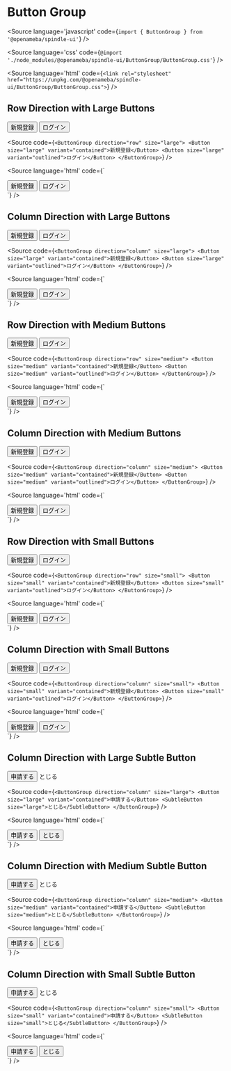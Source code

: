 
# Button Group

<Meta title="ButtonGroup" component={ButtonGroup} />

<Source
  language='javascript'
  code={`import { ButtonGroup } from '@openameba/spindle-ui'`}
/>

<Source
  language='css'
  code={`@import './node_modules/@openameba/spindle-ui/ButtonGroup/ButtonGroup.css'`}
/>

<Source
  language='html'
  code={`<link rel="stylesheet" href="https://unpkg.com/@openameba/spindle-ui/ButtonGroup/ButtonGroup.css">`}
/>

## Row Direction with Large Buttons

<Preview withSource="open">
  <Story name="Row Direction with Large Buttons">
    <ButtonGroup direction="row" size="large">
      <Button size="large" variant="contained">新規登録</Button>
      <Button size="large" variant="outlined">ログイン</Button>
    </ButtonGroup>
  </Story>
</Preview>

<Source
  code={`
<ButtonGroup direction="row" size="large">
  <Button size="large" variant="contained">新規登録</Button>
  <Button size="large" variant="outlined">ログイン</Button>
</ButtonGroup>
  `}
/>

<Source
  language='html'
  code={`
<div class="spui-ButtonGroup spui-ButtonGroup--row spui-ButtonGroup--large">
  <button class="spui-Button spui-Button--large spui-Button--contained">新規登録</button>
  <button class="spui-Button spui-Button--large spui-Button--outlined">ログイン</button>
</div>
  `}
/>

## Column Direction with Large Buttons

<Preview withSource="open">
  <Story name="Column Direction with Large Buttons">
    <ButtonGroup direction="column" size="large">
      <Button variant="contained">新規登録</Button>
      <Button variant="outlined">ログイン</Button>
    </ButtonGroup>
  </Story>
</Preview>

<Source
  code={`
<ButtonGroup direction="column" size="large">
  <Button size="large" variant="contained">新規登録</Button>
  <Button size="large" variant="outlined">ログイン</Button>
</ButtonGroup>
  `}
/>

<Source
  language='html'
  code={`
<div class="spui-ButtonGroup spui-ButtonGroup--column spui-ButtonGroup--large">
  <button class="spui-Button spui-Button--large spui-Button--contained">新規登録</button>
  <button class="spui-Button spui-Button--large spui-Button--outlined">ログイン</button>
</div>
  `}
/>

## Row Direction with Medium Buttons

<Preview withSource="open">
  <Story name="Row Direction with Medium Buttons">
    <ButtonGroup direction="row" size="medium">
      <Button size="medium" variant="contained">新規登録</Button>
      <Button size="medium" variant="outlined">ログイン</Button>
    </ButtonGroup>
  </Story>
</Preview>

<Source
  code={`
<ButtonGroup direction="row" size="medium">
  <Button size="medium" variant="contained">新規登録</Button>
  <Button size="medium" variant="outlined">ログイン</Button>
</ButtonGroup>
  `}
/>

<Source
  language='html'
  code={`
<div class="spui-ButtonGroup spui-ButtonGroup--row spui-ButtonGroup--medium">
  <button class="spui-Button spui-Button--medium spui-Button--contained">新規登録</button>
  <button class="spui-Button spui-Button--medium spui-Button--outlined">ログイン</button>
</div>
  `}
/>

## Column Direction with Medium Buttons

<Preview withSource="open">
  <Story name="Column Direction with Medium Buttons">
    <ButtonGroup direction="column" size="medium">
      <Button size="medium" variant="contained">新規登録</Button>
      <Button size="medium" variant="outlined">ログイン</Button>
    </ButtonGroup>
  </Story>
</Preview>

<Source
  code={`
<ButtonGroup direction="column" size="medium">
  <Button size="medium" variant="contained">新規登録</Button>
  <Button size="medium" variant="outlined">ログイン</Button>
</ButtonGroup>
  `}
/>

<Source
  language='html'
  code={`
<div class="spui-ButtonGroup spui-ButtonGroup--column spui-ButtonGroup--medium">
  <button class="spui-Button spui-Button--medium spui-Button--contained">新規登録</button>
  <button class="spui-Button spui-Button--medium spui-Button--outlined">ログイン</button>
</div>
  `}
/>

## Row Direction with Small Buttons

<Preview withSource="open">
  <Story name="Row Direction with Small Buttons">
    <ButtonGroup direction="row" size="small">
      <Button size="small" variant="contained">新規登録</Button>
      <Button size="small" variant="outlined">ログイン</Button>
    </ButtonGroup>
  </Story>
</Preview>

<Source
  code={`
<ButtonGroup direction="row" size="small">
  <Button size="small" variant="contained">新規登録</Button>
  <Button size="small" variant="outlined">ログイン</Button>
</ButtonGroup>
  `}
/>

<Source
  language='html'
  code={`
<div class="spui-ButtonGroup spui-ButtonGroup--row spui-ButtonGroup--small">
  <button class="spui-Button spui-Button--small spui-Button--contained">新規登録</button>
  <button class="spui-Button spui-Button--small spui-Button--outlined">ログイン</button>
</div>
  `}
/>

## Column Direction with Small Buttons

<Preview withSource="open">
  <Story name="Column Direction with Small Buttons">
    <ButtonGroup direction="column" size="small">
      <Button size="small" variant="contained">新規登録</Button>
      <Button size="small" variant="outlined">ログイン</Button>
    </ButtonGroup>
  </Story>
</Preview>

<Source
  code={`
<ButtonGroup direction="column" size="small">
  <Button size="small" variant="contained">新規登録</Button>
  <Button size="small" variant="outlined">ログイン</Button>
</ButtonGroup>
  `}
/>

<Source
  language='html'
  code={`
<div class="spui-ButtonGroup spui-ButtonGroup--column spui-ButtonGroup--small">
  <button class="spui-Button spui-Button--small spui-Button--contained">新規登録</button>
  <button class="spui-Button spui-Button--small spui-Button--outlined">ログイン</button>
</div>
  `}
/>

## Column Direction with Large Subtle Button

<Preview withSource="open">
  <Story name="Column Direction with Large Subtle Button">
    <ButtonGroup direction="column" size="large">
      <Button variant="contained">申請する</Button>
      <SubtleButton size="large">とじる</SubtleButton>
    </ButtonGroup>
  </Story>
</Preview>

<Source
  code={`
<ButtonGroup direction="column" size="large">
  <Button size="large" variant="contained">申請する</Button>
  <SubtleButton size="large">とじる</SubtleButton>
</ButtonGroup>
  `}
/>

<Source
  language='html'
  code={`
<div class="spui-ButtonGroup spui-ButtonGroup--column spui-ButtonGroup--large">
  <button class="spui-Button spui-Button--large spui-Button--contained">申請する</button>
  <button class="spui-SubtleButton spui-SubtleButton--large">とじる</button>
</div>
  `}
/>

## Column Direction with Medium Subtle Button

<Preview withSource="open">
  <Story name="Column Direction with Medium Subtle Button">
    <ButtonGroup direction="column" size="medium">
      <Button size="medium" variant="contained">申請する</Button>
      <SubtleButton size="medium">とじる</SubtleButton>
    </ButtonGroup>
  </Story>
</Preview>

<Source
  code={`
<ButtonGroup direction="column" size="medium">
  <Button size="medium" variant="contained">申請する</Button>
  <SubtleButton size="medium">とじる</SubtleButton>
</ButtonGroup>
  `}
/>

<Source
  language='html'
  code={`
<div class="spui-ButtonGroup spui-ButtonGroup--column spui-ButtonGroup--medium">
  <button class="spui-Button spui-Button--medium spui-Button--contained">申請する</button>
  <button class="spui-SubtleButton spui-SubtleButton--medium">とじる</button>
</div>
  `}
/>

## Column Direction with Small Subtle Button

<Preview withSource="open">
  <Story name="Column Direction with Small Subtle Button">
    <ButtonGroup direction="column" size="small">
      <Button size="small" variant="contained">申請する</Button>
      <SubtleButton size="small">とじる</SubtleButton>
    </ButtonGroup>
  </Story>
</Preview>

<Source
  code={`
<ButtonGroup direction="column" size="small">
  <Button size="small" variant="contained">申請する</Button>
  <SubtleButton size="small">とじる</SubtleButton>
</ButtonGroup>
  `}
/>

<Source
  language='html'
  code={`
<div class="spui-ButtonGroup spui-ButtonGroup--column spui-ButtonGroup--small">
  <button class="spui-Button spui-Button--small spui-Button--contained">申請する</button>
  <button class="spui-SubtleButton spui-SubtleButton--small">とじる</button>
</div>
  `}
/>
